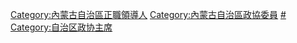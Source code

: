 [[Category:內蒙古自治區正職領導人|Category:內蒙古自治區正職領導人]]
[[Category:內蒙古自治區政協委員|Category:內蒙古自治區政協委員]]
[[Category:内蒙古自治区各级政协主席|#]]
[[Category:自治区政协主席|Category:自治区政协主席]]